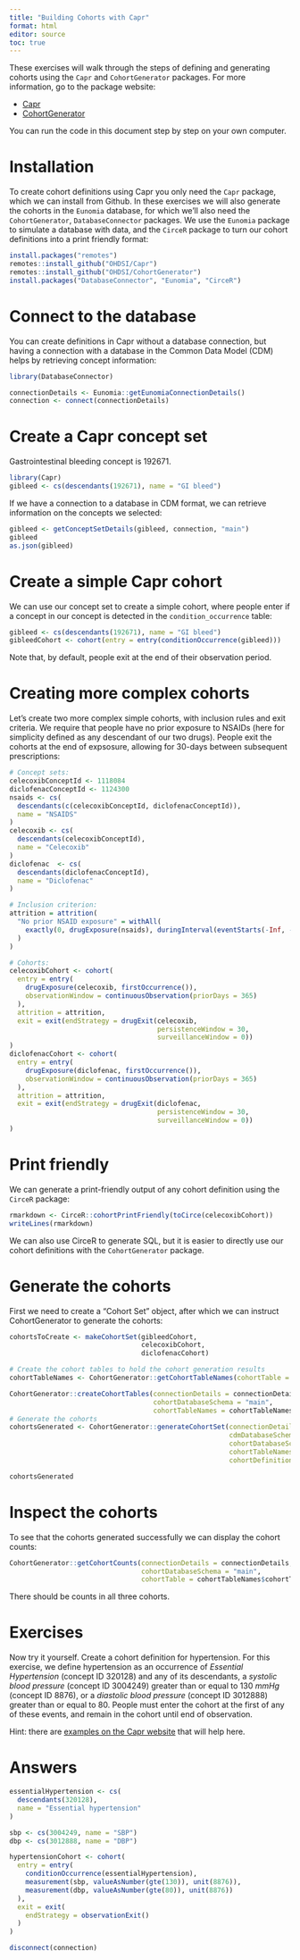 ```yaml
---
title: "Building Cohorts with Capr"
format: html
editor: source
toc: true
---
```


These exercises will walk through the steps of defining and generating cohorts using the `Capr` and `CohortGenerator` packages. For more information, go to the package website:

- [Capr](https://ohdsi.github.io/Capr/index.html)
- [CohortGenerator](https://github.com/OHDSI/CohortGenerator)

You can run the code in this document step by step on your own computer.

# Installation

To create cohort definitions using Capr you only need the `Capr` package, which we can install from Github. In these exercises we will also generate the cohorts in the `Eunomia` database, for which we'll also need the `CohortGenerator`, `DatabaseConnector` packages. We use the `Eunomia` package to simulate a database with data, and the `CirceR` package to turn our cohort definitions into a print friendly format:

```r
install.packages("remotes")
remotes::install_github("OHDSI/Capr")
remotes::install_github("OHDSI/CohortGenerator")
install.packages("DatabaseConnector", "Eunomia", "CirceR")
```

# Connect to the database

You can create definitions in Capr without a database connection, but having a connection with a database in the Common Data Model (CDM) helps by retrieving concept information:

```r
library(DatabaseConnector)

connectionDetails <- Eunomia::getEunomiaConnectionDetails()
connection <- connect(connectionDetails)
```

# Create a Capr concept set

Gastrointestinal bleeding concept is 192671. 

```r
library(Capr)
gibleed <- cs(descendants(192671), name = "GI bleed")
```

If we have a connection to a database in CDM format, we can retrieve information on the concepts we selected:

```r
gibleed <- getConceptSetDetails(gibleed, connection, "main")
gibleed
as.json(gibleed)
```

# Create a simple Capr cohort

We can use our concept set to create a simple cohort, where people enter if a concept in our concept is detected in the `condition_occurrence` table:

```r
gibleed <- cs(descendants(192671), name = "GI bleed")
gibleedCohort <- cohort(entry = entry(conditionOccurrence(gibleed)))
```

Note that, by default, people exit at the end of their observation period.

# Creating more complex cohorts

Let's create two more complex simple cohorts, with inclusion rules and exit criteria. We require that people have no prior exposure to NSAIDs (here for simplicity defined as any descendant of our two drugs). People exit the cohorts at the end of expsosure, allowing for 30-days between subsequent prescriptions:

```r
# Concept sets:
celecoxibConceptId <- 1118084
diclofenacConceptId <- 1124300
nsaids <- cs(
  descendants(c(celecoxibConceptId, diclofenacConceptId)), 
  name = "NSAIDS"
)
celecoxib <- cs(
  descendants(celecoxibConceptId),
  name = "Celecoxib"
)
diclofenac  <- cs(
  descendants(diclofenacConceptId),
  name = "Diclofenac"
)

# Inclusion criterion:
attrition = attrition(
  "No prior NSAID exposure" = withAll(
    exactly(0, drugExposure(nsaids), duringInterval(eventStarts(-Inf, -1)))
  )
)

# Cohorts:
celecoxibCohort <- cohort(
  entry = entry(
    drugExposure(celecoxib, firstOccurrence()),
    observationWindow = continuousObservation(priorDays = 365)
  ),
  attrition = attrition,
  exit = exit(endStrategy = drugExit(celecoxib,
                                     persistenceWindow = 30,
                                     surveillanceWindow = 0))
)
diclofenacCohort <- cohort(
  entry = entry(
    drugExposure(diclofenac, firstOccurrence()),
    observationWindow = continuousObservation(priorDays = 365)
  ),
  attrition = attrition,
  exit = exit(endStrategy = drugExit(diclofenac,
                                     persistenceWindow = 30,
                                     surveillanceWindow = 0))
)
```

# Print friendly

We can generate a print-friendly output of any cohort definition using the `CirceR` package:

```r
rmarkdown <- CirceR::cohortPrintFriendly(toCirce(celecoxibCohort))
writeLines(rmarkdown)
```

We can also use CirceR to generate SQL, but it is easier to directly use our cohort definitions with the `CohortGenerator` package.

# Generate the cohorts

First we need to create a "Cohort Set" object, after which we can instruct CohortGenerator to generate the cohorts:

```r
cohortsToCreate <- makeCohortSet(gibleedCohort, 
                                 celecoxibCohort, 
                                 diclofenacCohort)

# Create the cohort tables to hold the cohort generation results
cohortTableNames <- CohortGenerator::getCohortTableNames(cohortTable = "my_cohort_table")

CohortGenerator::createCohortTables(connectionDetails = connectionDetails,
                                    cohortDatabaseSchema = "main",
                                    cohortTableNames = cohortTableNames)
# Generate the cohorts
cohortsGenerated <- CohortGenerator::generateCohortSet(connectionDetails = connectionDetails,
                                                       cdmDatabaseSchema = "main",
                                                       cohortDatabaseSchema = "main",
                                                       cohortTableNames = cohortTableNames,
                                                       cohortDefinitionSet = cohortsToCreate)

cohortsGenerated
```

# Inspect the cohorts

To see that the cohorts generated successfully we can display the cohort counts:

```r
CohortGenerator::getCohortCounts(connectionDetails = connectionDetails, 
                                 cohortDatabaseSchema = "main", 
                                 cohortTable = cohortTableNames$cohortTable)
````

There should be counts in all three cohorts.

# Exercises

Now try it yourself. Create a cohort definition for hypertension. For this exercise, we define hypertension as an occurrence of *Essential Hypertension* (concept ID 320128) and any of its descendants, a *systolic blood pressure* (concept ID 3004249) greater than or equal to 130 *mmHg* (concept ID 8876), or a *diastolic blood pressure* (concept ID 3012888) greater than or equal to 80. People must enter the cohort at the first of any of these events, and remain in the cohort until end of observation.

Hint: there are [examples on the Capr website](https://ohdsi.github.io/Capr/articles/Examples.html) that will help here.

# Answers

```r
essentialHypertension <- cs(
  descendants(320128),
  name = "Essential hypertension"
)

sbp <- cs(3004249, name = "SBP")
dbp <- cs(3012888, name = "DBP")

hypertensionCohort <- cohort(
  entry = entry(
    conditionOccurrence(essentialHypertension),
    measurement(sbp, valueAsNumber(gte(130)), unit(8876)),
    measurement(dbp, valueAsNumber(gte(80)), unit(8876))
  ),
  exit = exit(
    endStrategy = observationExit()
  )
)
```


```r
disconnect(connection)
```
